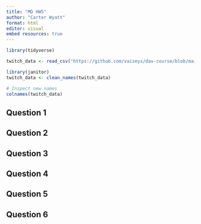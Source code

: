 ```yaml
---
title: "MD HW5"
author: "Carter Wyatt"
format: html
editor: visual
embed resources: true
---
```


```r
library(tidyverse)

twitch_data <- read_csv("https://github.com/vaiseys/dav-course/blob/main/Data/twitchdata-update.csv")
```

```r
library(janitor)
twitch_data <- clean_names(twitch_data)

# Inspect new names
colnames(twitch_data)
```

## Question 1

## Question 2

## Question 3

## Question 4

## Question 5

## Question 6
